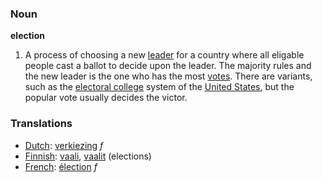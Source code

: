=== Noun ===

'''election'''

#A process of choosing a new [[leader]] for a country where all eligable people cast a ballot to decide upon the leader.  The majority rules and the new leader is the one who has the most [[vote]]s.  There are variants, such as the [[electoral college]] system of the [[United States]], but the popular vote usually decides the victor.

=== Translations ===
*[[Dutch]]: [[verkiezing]] ''f''
*[[Finnish]]: [[vaali]], [[vaalit]] (elections)
*[[French]]: [[élection]] ''f''